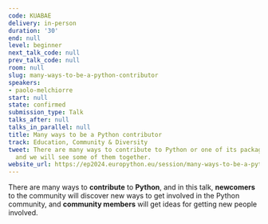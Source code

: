 ```yaml
---
code: KUABAE
delivery: in-person
duration: '30'
end: null
level: beginner
next_talk_code: null
prev_talk_code: null
room: null
slug: many-ways-to-be-a-python-contributor
speakers:
- paolo-melchiorre
start: null
state: confirmed
submission_type: Talk
talks_after: null
talks_in_parallel: null
title: Many ways to be a Python contributor
track: Education, Community & Diversity
tweet: There are many ways to contribute to Python or one of its packages or frameworks,
  and we will see some of them together.
website_url: https://ep2024.europython.eu/session/many-ways-to-be-a-python-contributor
---
```


There are many ways to **contribute** to **Python**, and in this talk, **newcomers** to the community will discover new ways to get involved in the Python community, and **community members** will get ideas for getting new people involved.
